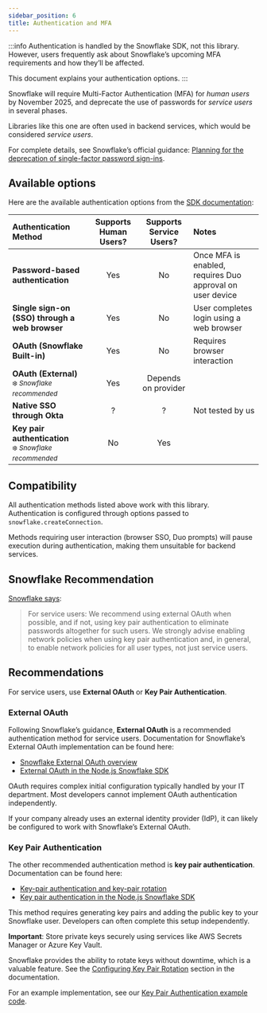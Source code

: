 ```yaml
---
sidebar_position: 6
title: Authentication and MFA
---
```


:::info
Authentication is handled by the Snowflake SDK, not this library. However, users frequently ask about Snowflake’s upcoming MFA requirements and how they’ll be affected.

This document explains your authentication options.
:::

Snowflake will require Multi-Factor Authentication (MFA) for _human users_ by November 2025, and deprecate the use of passwords for _service users_ in several phases.

Libraries like this one are often used in backend services, which would be considered _service users_.

For complete details, see Snowflake’s official guidance: [Planning for the deprecation of single-factor password sign-ins](https://docs.snowflake.com/en/user-guide/security-mfa-rollout).

## Available options

Here are the available authentication options from the [SDK documentation](https://docs.snowflake.com/en/developer-guide/node-js/nodejs-driver-authenticate):

| Authentication Method | Supports Human Users? | Supports Service Users? | Notes |
| :----------- | :-----------: | :-----------: | :----------- |
| **Password-based authentication** | Yes | No | Once MFA is enabled, requires Duo approval on user device |
| **Single sign-on (SSO) through a web browser** | Yes | No | User completes login using a web browser |
| **OAuth (Snowflake Built-in)** | Yes | No | Requires browser interaction |
| **OAuth (External)**<br /><small>❄️ _Snowflake recommended_</small> | Yes | Depends on provider | |
| **Native SSO through Okta** | ? | ? | Not tested by us |
| **Key pair authentication**<br /><small>❄️ _Snowflake recommended_</small> | No | Yes |  |

## Compatibility

All authentication methods listed above work with this library. Authentication is configured through options passed to `snowflake.createConnection`.

Methods requiring user interaction (browser SSO, Duo prompts) will pause execution during authentication, making them unsuitable for backend services.

## Snowflake Recommendation

[Snowflake says](https://www.snowflake.com/en/blog/multi-factor-identification-default/):

> For service users: We recommend using external OAuth when possible, and if not, using key pair authentication to eliminate passwords altogether for such users. We strongly advise enabling network policies when using key pair authentication and, in general, to enable network policies for all user types, not just service users.

## Recommendations

For service users, use **External OAuth** or **Key Pair Authentication**.

### External OAuth

Following Snowflake’s guidance, **External OAuth** is a recommended authentication method for service users. Documentation for Snowflake’s External OAuth implementation can be found here:

- [Snowflake External OAuth overview](https://docs.snowflake.com/en/user-guide/oauth-ext-overview)
- [External OAuth in the Node.js Snowflake SDK](https://docs.snowflake.com/en/developer-guide/node-js/nodejs-driver-authenticate#label-nodejs-oauth)

OAuth requires complex initial configuration typically handled by your IT department. Most developers cannot implement OAuth authentication independently.

If your company already uses an external identity provider (IdP), it can likely be configured to work with Snowflake’s External OAuth.

### Key Pair Authentication

The other recommended authentication method is **key pair authentication**. Documentation can be found here:

- [Key-pair authentication and key-pair rotation](https://docs.snowflake.com/en/user-guide/key-pair-auth)
- [Key pair authentication in the Node.js Snowflake SDK](https://docs.snowflake.com/en/developer-guide/node-js/nodejs-driver-authenticate#label-nodejs-key-pair-authentication)

This method requires generating key pairs and adding the public key to your Snowflake user. Developers can often complete this setup independently.

**Important**: Store private keys securely using services like AWS Secrets Manager or Azure Key Vault.

Snowflake provides the ability to rotate keys without downtime, which is a valuable feature. See the [Configuring Key Pair Rotation](https://docs.snowflake.com/en/user-guide/key-pair-auth#configuring-key-pair-rotation) section in the documentation.

For an example implementation, see our [Key Pair Authentication example code](../examples/connecting/example-2-connecting-to-snowflake).

